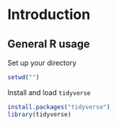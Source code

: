 # Introduction{#intro}

## General R usage

Set up your directory

```r
setwd("")
```


Install and load `tidyverse`

```r
install.packages("tidyverse")
library(tidyverse)
```




 

